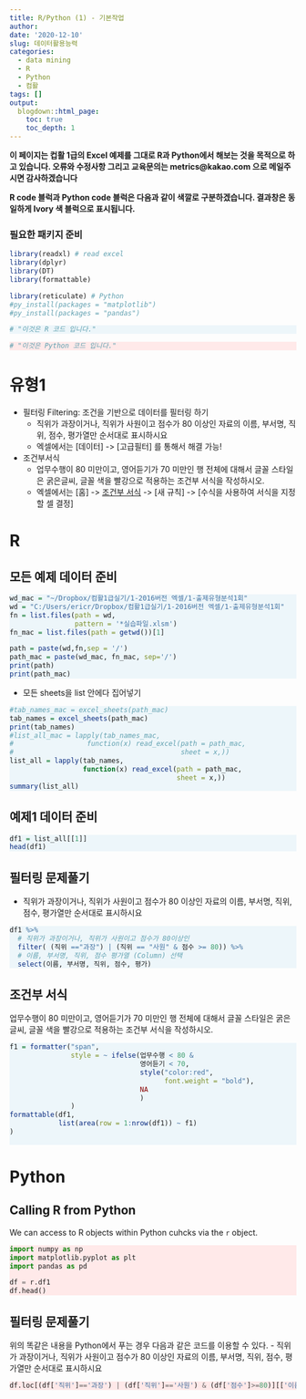 ```yaml
---
title: R/Python (1) - 기본작업
author:
date: '2020-12-10'
slug: 데이터활용능력
categories:
  - data mining
  - R
  - Python
  - 컴활
tags: []
output:
  blogdown::html_page:
    toc: true
    toc_depth: 1
---
```


<style>
div.rcode pre { background-color:#fffff0; }
div.rcode pre.r { background-color:#EDF6FA; }
</style>

<style>
div.pycode pre { background-color:#fffff0; }
div.pycode pre.python { background-color:#FFE9E9; }
</style>

**이 페이지는 컵활 1급의 Excel 예제를 그대로 R과 Python에서 해보는 것을 목적으로 하고 있습니다. 오류와 수정사항 그리고 교육문의는 metrics@kakao.com 으로 메일주시면 감사하겠습니다**

**R code 블럭과 Python code 블럭은 다음과 같이 색깔로 구분하겠습니다. 결과창은 동일하게 Ivory 색 블럭으로 표시됩니다.**

### 필요한 패키지 준비
```r
library(readxl) # read excel
library(dplyr)
library(DT)
library(formattable)

library(reticulate) # Python
#py_install(packages = "matplotlib")
#py_install(packages = "pandas")
```

<div class = "rcode">
```r
# "이것은 R 코드 입니다."
```
</div>

<div class = "pycode">
```python
# "이것은 Python 코드 입니다."
```
</div>


# 유형1
- 필터링 Filtering: 조건을 기반으로 데이터를 필터링 하기
  - 직위가 과장이거나, 직위가 사원이고 점수가 80 이상인 자료의 이름, 부서명, 직위, 점수, 평가열만 순서대로 표시하시요
  - 엑셀에서는 [데이터] -> [고급필터] 를 통해서 해결 가능!
- 조건부서식
  - 업무수행이 80 미만이고, 영어듣기가 70 미만인 행 전체에 대해서 글꼴 스타일은 굵은글씨, 글꼴 색을 빨강으로 적용하는 조건부 서식을 작성하시오.
  - 엑셀에서는 [홈] -> [조건부 서식] -> [새 규칙] -> [수식을 사용하여 서식을 지정할 셀 결정]

# R 

## 모든 예제 데이터 준비
<div class = "rcode">
```r
wd_mac = "~/Dropbox/컴활1급실기/1-2016버전 엑셀/1-출제유형분석1회"
wd = "C:/Users/ericr/Dropbox/컴활1급실기/1-2016버전 엑셀/1-출제유형분석1회"
fn = list.files(path = wd,
                pattern = '*실습파일.xlsm')
fn_mac = list.files(path = getwd())[1]

path = paste(wd,fn,sep = '/')
path_mac = paste(wd_mac, fn_mac, sep='/')
print(path)
print(path_mac)
```
</div>


- 모든 sheets을 list 안에다 집어넣기

<div class = "rcode">
```r
#tab_names_mac = excel_sheets(path_mac)
tab_names = excel_sheets(path_mac)
print(tab_names)
#list_all_mac = lapply(tab_names_mac, 
#                  function(x) read_excel(path = path_mac,
#                                         sheet = x,))
list_all = lapply(tab_names, 
                  function(x) read_excel(path = path_mac,
                                         sheet = x,))
summary(list_all)
```
</div>

## 예제1 데이터 준비
<div class = "rcode">
```r
df1 = list_all[[1]]
head(df1)
```
</div>

## 필터링 문제풀기

- 직위가 과장이거나, 직위가 사원이고 점수가 80 이상인 자료의 이름, 부서명, 직위, 점수, 평가열만 순서대로 표시하시요

<div class = "rcode">
```r
df1 %>% 
  # 직위가 과장이거나, 직위가 사원이고 점수가 80이상인
  filter( (직위 =="과장") | (직위 == "사원" & 점수 >= 80)) %>% 
  # 이름, 부서명, 직위, 점수 평가열 (Column) 선택
  select(이름, 부서명, 직위, 점수, 평가)
```
</div>

## 조건부 서식

업무수행이 80 미만이고, 영어듣기가 70 미만인 행 전체에 대해서 글꼴 스타일은 굵은글씨, 글꼴 색을 빨강으로 적용하는 조건부 서식을 작성하시오.

<div class = "rcode">
```r
f1 = formatter("span",
               style = ~ ifelse(업무수행 < 80 &
                                영어듣기 < 70, 
                                style("color:red",
                                      font.weight = "bold"),
                                NA
                                )
               )
formattable(df1,
            list(area(row = 1:nrow(df1)) ~ f1)
)
  
```
</div>

# Python

## Calling R from Python

We can access to R objects within Python cuhcks via the `r` object. 

<div class = "pycode">

```python
import numpy as np
import matplotlib.pyplot as plt
import pandas as pd

df = r.df1
df.head()
```
</div>


## 필터링 문제풀기

위의 똑같은 내용을 Python에서 푸는 경우 다음과 같은 코드를 이용할 수 있다.
- 직위가 과장이거나, 직위가 사원이고 점수가 80 이상인 자료의 이름, 부서명, 직위, 점수, 평가열만 순서대로 표시하시요


<div class = "pycode">
```python
df.loc[(df['직위']=='과장') | (df['직위']=='사원') & (df['점수']>=80)][['이름','부서명','직위','점수','평가']]
```

</div>
